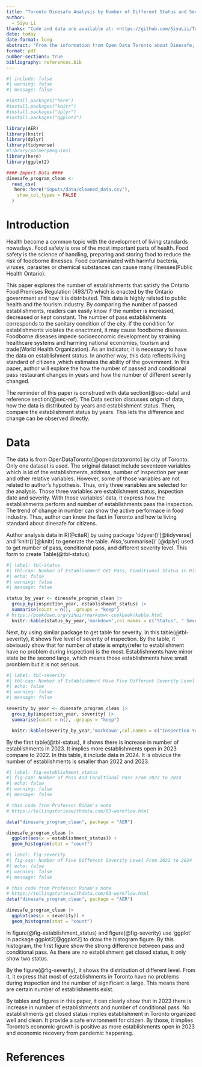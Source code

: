 ```yaml
---
title: "Toronto Dinesafe Analysis by Number of Different Status and Severity"
author: 
  - Siyu Li
thanks: "Code and data are available at: <https://github.com/SiyuLii/Toronto_Dinesafe_Ananlysis.git>"
date: today
date-format: long
abstract: "From the information from Open Data Toronto about Dinesafe, the dataset shows the establishment type, establishment status, inspection date, inspection issue and other factors based on Ontario Food Premises Regulation (493/17). The author uses this data to analyze the number of restaurants' status as pass, conditional pass and closed in 2022 and 2023 and compare the percentage of passes between two years. Finally, author find the perentage of pass decrease every year but the difffernece only 0.003% which can be ignored and the percentage of establishments have problem is over 50% which means half of estabishments have problems. This paper helps to get a more general idea of how Toronto's food and drink establishments' perform, which can give readers a clear idea to explore more about food safety in the city."
format: pdf
number-sections: true
bibliography: references.bib
---
```


```r
#| include: false
#| warning: false
#| message: false

#install.packages("here")
#install.packages("knitr")
#install.packages("dplyr")
#install.packages("ggplot2")

library(AER)
library(knitr)
library(dplyr)
library(tidyverse)
#library(palmerpenguins)
library(here)
library(ggplot2)

#### Import Data ####
dinesafe_program_clean <-
  read_csv(
   here::here("inputs/data/cleaned_data.csv"),
    show_col_types = FALSE
  )
```


# Introduction {#sec-intro}

Health become a common topic with the development of living standards nowadays. Food safety is one of the most important parts of health. Food safety is the science of handling, preparing and storing food to reduce the risk of foodborne illnesses. Food contaminated with harmful bacteria, viruses, parasites or chemical substances can cause many illnesses(Public Health Ontario). 

This paper explores the number of establishments that satisfy the Ontario Food Premises Regulation (493/17) which is enacted by the Ontario government and how it is distributed. This data is highly related to public health and the tourism industry. By comparing the number of passed establishments, readers can easily know if the number is increased, decreased or kept constant. The number of pass establishments corresponds to the sanitary condition of the city. If the condition for establishments violates the enactment, it may cause foodborne diseases. Foodborne diseases impede socioeconomic development by straining healthcare systems and harming national economies, tourism and trade(World Health Organization). As an indicator, it is necessary to have the data on establishment status. In another way, this data reflects living standard of citizens ,which estimates the ability of the government. In this paper, author will explore the how the number of passed and conditional pass restaurant changes in years and how the number of different severity changed.

The reminder of this paper is construed with data section(@sec-data) and reference section(@sec-ref). The Data section discusses origin of data, how the data is distributed by years and establishment status. Then, compare the establishment status by years. This lets the difference and change can be observed directly. 



# Data {#sec-data}

The data is from OpenDataToronto[@opendatatoronto] by city of Toronto. Only one dataset is used. The original dataset include seventeen variables which is id of the establishments, address, number of inspection per year and other relative variables. However, some of those variables are not related to author's hypothesis. Thus, only three variables are selected for the analysis. Those three variables are establishment status, inspection date and severity. With those variables' data, it express how the establishments perform and number of establishments pass the inspection. The trend of change in number can show the active performace in food industry. Thus, author can know the fact in Toronto and how te living standard about dinesafe for citizens.

Author analysis data in R[@citeR] by using package 'tidyver()'[@tidyverse] and 'knitr()'[@knitr] to generate the table. Also,'summarise()' [@dplyr] used to get number of pass, conditional pass, and different severity level. This form to create Table(@tbl-status).

```r
#| label: tbl-status
#| tbl-cap: Number of Establishment Get Pass, Conditional Status in Different Year
#| echo: false
#| warning: false
#| message: false

status_by_year <- dinesafe_program_clean |>
  group_by(inspection_year, establishment_status) |>
  summarise(count = n(), .groups = "keep") 
# https://bookdown.org/yihui/rmarkdown-cookbook/kable.html 
  knitr::kable(status_by_year,'markdown',col.names = c("Status", " Severity", "Count"),align = 'c')
```
Next, by using similar package to get table for severity. In this table(@tbl-severity), it shows five level of severity of inspection. By the table, it obviously show that for number of state is empty(refer to establishment have no problem during inspection) is the most. Establishments have minor state be the second large, which means those establishments have small pronblem but it is not serious.
```r
#| label: tbl-severity
#| tbl-cap: Number of Establishment Have Five Different Severity Level From 2022 to 2024
#| echo: false
#| warning: false
#| message: false

severity_by_year <- dinesafe_program_clean |>
  group_by(inspection_year, severity) |>
  summarise(count = n(), .groups = "keep") 

  knitr::kable(severity_by_year,'markdown',col.names = c("Inspection Year", " Severity", "Count"),align = 'c')

```

By the first table(@tbl-status), it shows there is increase in number of establishments in 2023. It implies more establishments open in 2023 compare to 2022. In this table, it include data in 2024. It is obvious the number of establishments is smaller than 2022 and 2023.  

```r
#| label: fig-establishment_status
#| fig-cap: Number of Pass And Conditional Pass From 2022 to 2024
#| echo: false
#| warning: false
#| message: false

# this code from Professor Rohan's note  
# https://tellingstorieswithdata.com/03-workflow.html

data("dinesafe_program_clean", package = "AER")

dinesafe_program_clean |>
  ggplot(aes(x = establishment_status)) +
  geom_histogram(stat = "count")

```

```r
#| label: fig-severity
#| fig-cap: Number of Five Different Severity Level From 2022 to 2024
#| echo: false
#| warning: false
#| message: false

# this code from Professor Rohan's note  
# https://tellingstorieswithdata.com/03-workflow.html
data("dinesafe_program_clean", package = "AER")

dinesafe_program_clean |>
  ggplot(aes(x = severity)) +
  geom_histogram(stat = "count")

```

In figure(@fig-establishment_status) and figure(@fig-severity) use 'ggplot' in package ggplot2[@ggplot2] to draw the histogram figure. By this histogram, the first figure show the strong difference between pass and conditional pass. As there are no establishment get closed status, it only show two status.

By the figure(@fig-severity), it shows the distribution of different level. From it, it express that most of establishments in Toronto have no problems during inspection and the number of significant is large. This means there are certain number of establishments exist.


By tables and figures in this paper, it can clearly show that in 2023 there is increase in number of establishments and number of conditional pass. No establishments get closed status implies establishment in Toronto organized well and clean. It provide a safe environment for citizen. By those, it implies Toronto's economic growth is positive as more establishments open in 2023 and economic recovery from pandemic happening. 


\newpage


# References{#sec-ref}



